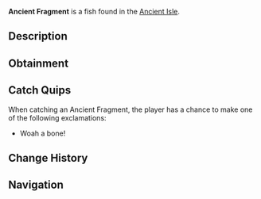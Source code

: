 {{FishInfobox
|image          = Ancient Fragment.png
|rarity         = Fragment
|sea            = First Sea
|location       = [[Ancient Isle]]
|sublocation    = 
|sources        = Fishing Rod
|radar_location = 
|xp             = 80
|weather        = 
|time           = 
|season         = 
|bait           = 
|base_weight    = 0.1
|base_value     = 500
|weight_range   = 0
|base_chance    = 0.01
|base_resil     = 100
}}
'''Ancient Fragment''' is a {{Rarity|Fragment}} fish found in the [[Ancient Isle]].

== Description ==
{{Description|A magical stone with an etching representing a mystical sea creature lost in time.|Bestiary Entry}}

== Obtainment ==
{{Description|Found in the oceans of Ancient Isles...|Bestiary Hint}}
{{Fish Availability|
Ancient Isle/Surrounding Ocean
|top_rods      = 
Great Rod of Oscar\28610.65\84776.83;
Astralhook Rod\26412.92\86008.2;
Ethereal Prism Rod\26263.99\86181.23;
Leviathan's Fang Rod\25812.38\100800.51;
Seraphic Rod\25092.47\86547.09;
Lucky Rod\17620.2\129873.01;
Resourceful Rod\21583.97\88297.48;
Flimsy Rod\15131.29\119580.53;
Firefly Rod\22547.49\154070.87;
Fast Rod\20807.03\150954.75;
Rapid Rod\23988.53\126061.24;
Fungal Rod\18755.4\124768.93;
Training Rod\15036.04\90323.52;
No-Life Rod\24297.7\89987.98;
Rod Of The Forgotten Fang\23486.82\85521.54;
Challenger's Rod\22419.5\86180.58;
Rod Of The Depths\21147.68\80410.08;
Rod Of The Exalted One\20949.08\82432.51;
Zeus Rod\20354.67\80076.28;
Verdant Shear Rod\20350.01\86107.21;
Trident Rod\19829.62\99557.71;
Blazebringer Rod\19764.23\83111.74;
Free Spirit Rod\19682.24\98817.76;
Depthseeker Rod\18157.69\72921.6;
Avalanche Rod\16433.33\66300.61;
Volcanic Rod\15872.1\63326.29;
Steady Rod\6011.82\24586.82
|recommended   = Ethereal Prism Rod
}}

== Catch Quips ==
When catching an Ancient Fragment, the player has a chance to make one of the following exclamations:
* Woah a bone!

== Change History ==
{{Change History|{{subst:Current Version}}}}

== Navigation ==
{{Fish Navbox|Ancient Isle}}